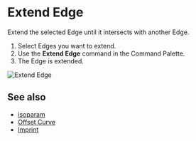 
<Reference shortcut="" command="Extend Edge" button="" />

# Extend Edge

Extend the selected Edge until it intersects with another Edge.

1. Select Edges you want to extend.
2. Use the **Extend Edge** command in the Command Palette.
3. The Edge is extended.

![Extend Edge](/img/extend-edge.gif)

## See also
- [isoparam](./isoparam)
- [Offset Curve](./offset-curve)
- [Imprint](./imprint)




